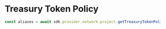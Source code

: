 # Treasury Token Policy

```typescript
const aliases = await sdk.provider.network.project.getTreasuryTokenPolicy(<project-nft-policy>);
```